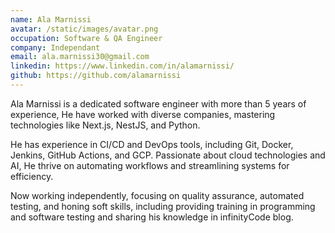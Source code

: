 ```yaml
---
name: Ala Marnissi
avatar: /static/images/avatar.png
occupation: Software & QA Engineer
company: Independant
email: ala.marnissi30@gmail.com
linkedin: https://www.linkedin.com/in/alamarnissi/
github: https://github.com/alamarnissi
---
```


Ala Marnissi is a dedicated software engineer with more than 5 years of experience, He have worked with diverse companies, mastering technologies like Next.js, NestJS, and Python. 

He has experience in CI/CD and DevOps tools, including Git, Docker, Jenkins, GitHub Actions, and GCP. Passionate about cloud technologies and AI, He thrive on automating workflows and streamlining systems for efficiency.

Now working independently, focusing on quality assurance, automated testing, and honing soft skills, including providing training in programming and software testing and sharing his knowledge in infinityCode blog.